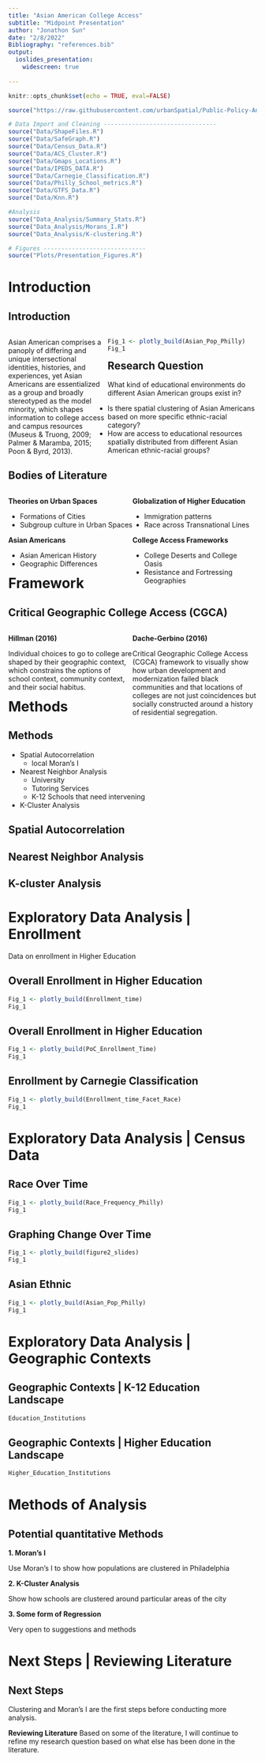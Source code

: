 ```yaml
---
title: "Asian American College Access"
subtitle: "Midpoint Presentation"
author: "Jonathon Sun"
date: "2/8/2022"
Bibliography: "references.bib"
output: 
  ioslides_presentation:
    widescreen: true
    
---
```


```r
knitr::opts_chunk$set(echo = TRUE, eval=FALSE)
```

```r
source("https://raw.githubusercontent.com/urbanSpatial/Public-Policy-Analytics-Landing/master/functions.r")

# Data Import and Cleaning --------------------------------
source("Data/ShapeFiles.R")
source("Data/SafeGraph.R")
source("Data/Census_Data.R")
source("Data/ACS_Cluster.R")
source("Data/Gmaps_Locations.R")
source("Data/IPEDS_DATA.R")
source("Data/Carnegie_Classification.R")
source("Data/Philly_School_metrics.R")
source("Data/GTFS_Data.R")
source("Data/Knn.R")

#Analysis
source("Data_Analysis/Summary_Stats.R")
source("Data_Analysis/Morans_I.R")
source("Data_Analysis/K-clustering.R")

# Figures -----------------------------
source("Plots/Presentation_Figures.R")
```

# Introduction

## Introduction

<div style = "float: left; width: 40%">
Asian American comprises a panoply of differing and unique intersectional identities, histories, and experiences, yet Asian Americans are essentialized as a group and broadly stereotyped as the model minority, which shapes information to college access and campus resources (Museus & Truong, 2009; Palmer & Maramba, 2015; Poon & Byrd, 2013). 
</div>

<div style = "float: right; width: 60%">
```r
Fig_1 <- plotly_build(Asian_Pop_Philly)
Fig_1
```
</div>

## Research Question

What kind of educational environments do different Asian American groups exist in?

  - Is there spatial clustering of Asian Americans based on more specific ethnic-racial category?
  - How are access to educational resources spatially distributed from different Asian American ethnic-racial groups?

## Bodies of Literature

<div style = "float: left; width: 50%">

**Theories on Urban Spaces**

  - Formations of Cities
  - Subgroup culture in Urban Spaces
  
**Asian Americans**

  - Asian American History
  - Geographic Differences
  
</div>
  
<div style = "float: right; width: 50%">
**Globalization of Higher Education**

  - Immigration patterns
  - Race across Transnational Lines
  
**College Access Frameworks**
  
  - College Deserts and College Oasis
  - Resistance and Fortressing Geographies

</div>

# Framework

## Critical Geographic College Access (CGCA) 

<div style = "float: left; width: 50%">

**Hillman (2016)**

Individual choices to go to college are shaped by their geographic context, which constrains the options of school context, community context, and their social habitus.

</div>


<div style = "float: right; width: 50%">

**Dache-Gerbino (2016)**

Critical Geographic College Access (CGCA) framework to visually show how urban development and modernization failed black communities and that locations of colleges are not just coincidences but socially constructed around a history of residential segregation. 

</div>

# Methods

## Methods
 - Spatial Autocorrelation
      - local Moran's I
 - Nearest Neighbor Analysis
      - University
      - Tutoring Services
      - K-12 Schools that need intervening
 - K-Cluster Analysis

## Spatial Autocorrelation



## Nearest Neighbor Analysis

## K-cluster Analysis

# Exploratory Data Analysis | Enrollment
Data on enrollment in Higher Education

## Overall Enrollment in Higher Education {.flexbox .vcenter}

```r
Fig_1 <- plotly_build(Enrollment_time)
Fig_1

```

## Overall Enrollment in Higher Education {.flexbox .vcenter}

```r
Fig_1 <- plotly_build(PoC_Enrollment_Time) 
Fig_1
```

## Enrollment by Carnegie Classification {.flexbox .vcenter}

```r
Fig_1 <- plotly_build(Enrollment_time_Facet_Race)
Fig_1
```
# Exploratory Data Analysis | Census Data

## Race Over Time {.flexbox .vcenter}

```r
Fig_1 <- plotly_build(Race_Frequency_Philly)
Fig_1
```

## Graphing Change Over Time {.flexbox .vcenter}

```r
Fig_1 <- plotly_build(figure2_slides)
Fig_1
```

## Asian Ethnic {.flexbox .vcenter}

```r
Fig_1 <- plotly_build(Asian_Pop_Philly)
Fig_1
```

# Exploratory Data Analysis | Geographic Contexts 

## Geographic Contexts | K-12 Education Landscape {.flexbox .vcenter}

```r
Education_Institutions
```

## Geographic Contexts | Higher Education Landscape {.flexbox .vcenter}

```r
Higher_Education_Institutions
```

# Methods of Analysis

## Potential quantitative Methods

**1. Moran's I**

Use Moran's I to show how populations are clustered in Philadelphia

**2. K-Cluster Analysis**

Show how schools are clustered around particular areas of the city

**3. Some form of Regression**

Very open to suggestions and methods

# Next Steps | Reviewing Literature

## Next Steps
Clustering and Moran's I are the first steps before conducting more analysis. 

**Reviewing Literature**
Based on some of the literature, I will continue to refine my research question based on what else has been done in the literature.
